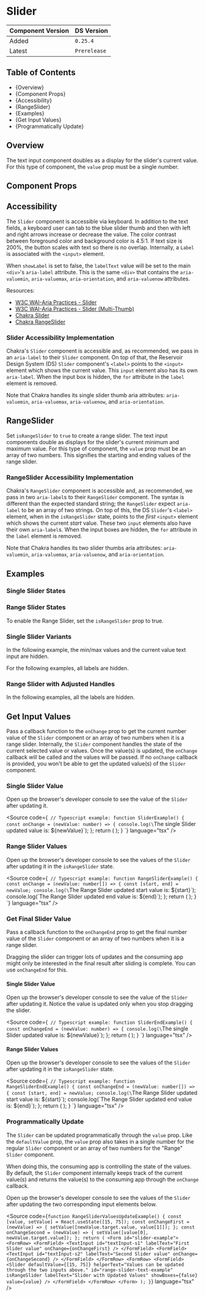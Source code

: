 

<Meta of={SliderStories} />

# Slider

| Component Version | DS Version   |
| ----------------- | ------------ |
| Added             | `0.25.4`     |
| Latest            | `Prerelease` |

## Table of Contents

- {<Link href="#overview" target="_self">Overview</Link>}
- {<Link href="#component-props" target="_self">Component Props</Link>}
- {<Link href="#accessibility" target="_self">Accessibility</Link>}
- {<Link href="#rangeslider" target="_self">RangeSlider</Link>}
- {<Link href="#examples" target="_self">Examples</Link>}
- {<Link href="#get-input-values" target="_self">Get Input Values</Link>}
- {<Link href="#programmatically-update" target="_self">Programmatically Update</Link>}

## Overview

<Description of={SliderStories.WithControls} />

The text input component doubles as a display for the slider's current value.
For this type of component, the `value` prop must be a single number.

## Component Props

<Canvas of={SliderStories.WithControls} />

<ArgTypes of={SliderStories.WithControls} />

## Accessibility

The `Slider` component is accessible via keyboard. In addition to the text fields,
a keyboard user can tab to the blue slider thumb and then with left and right
arrows increase or decrease the value. The color contrast between foreground
color and background color is 4.5:1. If text size is 200%, the button scales
with text so there is no overlap. Internally, a `Label` is associated with the
`<input>` element.

When `showLabel` is set to false, the `labelText` value will be set to the
main `<div>`'s `aria-label` attribute. This is the same `<div>` that contains the
`aria-valuemin`, `aria-valuemax`, `aria-orientation`, and `aria-valuenow`
attributes.

Resources:

- [W3C WAI-Aria Practices - Slider](https://www.w3.org/TR/wai-aria-practices-1.1/#slider)
- [W3C WAI-Aria Practices - Slider (Multi-Thumb)](https://www.w3.org/TR/wai-aria-practices-1.1/#slidertwothumb)
- [Chakra Slider](https://chakra-ui.com/docs/components/form/slider)
- [Chakra RangeSlider](https://chakra-ui.com/docs/components/form/range-slider)

### Slider Accessibility Implementation

Chakra's `Slider` component is accessible and, as recommended, we pass in an
`aria-label` to their `Slider` component. On top of that, the Reservoir Design
System (DS) `Slider` component's `<label>` points to the `<input>` element
which shows the current value. This `input` element also has its own
`aria-label`. When the input box is hidden, the `for` attribute in the `label`
element is removed.

Note that Chakra handles its single slider thumb aria attributes: `aria-valuemin`,
`aria-valuemax`, `aria-valuenow`, and `aria-orientation`.

## RangeSlider

Set `isRangeSlider` to `true` to create a range slider. The text input
components double as displays for the slider's current minimum and maximum
value. For this type of component, the `value` prop must be an array of two
numbers. This signifies the starting and ending values of the range slider.

<Canvas of={SliderStories.RangeSliderWithControls} />

### RangeSlider Accessibility Implementation

Chakra's `RangeSlider` component is accessible and, as recommended, we pass in
two `aria-label`s to their `RangeSlider` component. The syntax is different than
the expected standard string; the `RangeSlider` expect `aria-label` to be an array
of two strings. On top of this, the DS `Slider`'s `<label>` element, when in the
`isRangeSlider` state, points to the _first_ `<input>` element which shows the
current _start_ value. These two `input` elements also have their own `aria-label`s.
When the input boxes are hidden, the `for` attribute in the `label` element is removed.

Note that Chakra handles its two slider thumbs aria attributes: `aria-valuemin`,
`aria-valuemax`, `aria-valuenow`, and `aria-orientation`.

## Examples

### Single Slider States

<Canvas of={SliderStories.SingleSliderStates} />

### Range Slider States

To enable the Range Slider, set the `isRangeSlider` prop to true.

<Canvas of={SliderStories.RangeSliderStates} />

### Single Slider Variants

In the following example, the min/max values and the current value text
input are hidden.

<Canvas of={SliderStories.SingleSliderVariants} />

For the following examples, all labels are hidden.

<Canvas of={SliderStories.SingleSliderVariantsHiddenLabels} />

### Range Slider with Adjusted Handles

In the following examples, all the labels are hidden.

<Canvas of={SliderStories.RangeSliderWithAdjustedHandles} />

## Get Input Values

Pass a callback function to the `onChange` prop to get the current number value
of the `Slider` component or an array of two numbers when it is a range slider.
Internally, the `Slider` component handles the state of the current selected
value or values. Once the value(s) is updated, the `onChange` callback will be
called and the values will be passed. If no `onChange` callback is provided,
you won't be able to get the updated value(s) of the `Slider` component.

### Single Slider Value

Open up the browser's developer console to see the value of the `Slider`
after updating it.

<Source
  code={`
// Typescript example:
function SliderExample() {
  const onChange = (newValue: number) => {
    console.log(\`The single Slider updated value is: \${newValue}\`);
  };
  return (
    <Slider
      helperText="Component helper text."
      id="slider"
      labelText="Label"
      onChange={onChange}
    />
  );
}
`}
  language="tsx"
/>

<Canvas of={SliderStories.GetInputValuesSingleSlider} />

### Range Slider Values

Open up the browser's developer console to see the values of the `Slider`
after updating it in the `isRangeSlider` state.

<Source
  code={`
// Typescript example:
function RangeSliderExample() {
  const onChange = (newValue: number[]) => {
    const [start, end] = newValue;
    console.log(\`The Range Slider updated start value is: \${start}\`);
    console.log(\`The Range Slider updated end value is: \${end}\`);
  };
  return (
    <Slider
      helperText="Component helper text."
      id="range-slider"
      isRangeSlider
      labelText="Label"
      onChange={onChange}
    />
  );
}
`}
  language="tsx"
/>

<Canvas of={SliderStories.GetInputValuesRangeSlider} />

### Get Final Slider Value

Pass a callback function to the `onChangeEnd` prop to get the final number value
of the `Slider` component or an array of two numbers when it is a range slider.

Dragging the slider can trigger lots of updates and the consuming app might
only be interested in the final result after sliding is complete. You can use
`onChangeEnd` for this.

#### Single Slider Value

Open up the browser's developer console to see the value of the `Slider` after
updating it. Notice the value is updated only when you stop dragging the slider.

<Source
  code={`
// Typescript example:
function SliderEndExample() {
  const onChangeEnd = (newValue: number) => {
    console.log(\`The single Slider updated value is: \${newValue}\`);
  };
  return (
    <Slider
      helperText="Component helper text."
      id="slider"
      labelText="Label"
      onChangeEnd={onChangeEnd}
    />
  );
}
`}
  language="tsx"
/>

<Canvas of={SliderStories.FinalSingleSliderValue} />

#### Range Slider Values

Open up the browser's developer console to see the values of the `Slider`
after updating it in the `isRangeSlider` state.

<Source
  code={`
// Typescript example:
function RangeSliderEndExample() {
  const onChangeEnd = (newValue: number[]) => {
    const [start, end] = newValue;
    console.log(\`The Range Slider updated start value is: \${start}\`);
    console.log(\`The Range Slider updated end value is: \${end}\`);
  };
  return (
    <Slider
      helperText="Component helper text."
      id="range-slider"
      isRangeSlider
      labelText="Label"
      onChangeEnd={onChangeEnd}
    />
  );
}
`}
  language="tsx"
/>

<Canvas of={SliderStories.FinalRangeSliderValue} />

### Programmatically Update

The `Slider` can be updated programmatically through the `value` prop. Like the
`defaultValue` prop, the `value` prop also takes in a single number for the regular
`Slider` component or an array of two numbers for the "Range" `Slider` component.

When doing this, the consuming app is controlling the state of the values. By
default, the `Slider` component internally keeps track of the current value(s)
and returns the value(s) to the consuming app through the `onChange` callback.

Open up the browser's developer console to see the values of the `Slider` after
updating the two corresponding input elements below.

<Source
  code={`
function RangeSliderValuesUpdateExample() {
  const [value, setValue] = React.useState([15, 75]);
  const onChangeFirst = (newValue) => {
    setValue([newValue.target.value, value[1]]);
  };
  const onChangeSecond = (newValue) => {
    setValue([value[0], newValue.target.value]);
  };
  return (
    <Form id="slider-example">
      <FormRow>
        <FormField>
          <TextInput
            id="textInput-s1"
            labelText="First Slider value"
            onChange={onChangeFirst}
          />
        </FormField>
        <FormField>
          <TextInput
            id="textInput-s2"
            labelText="Second Slider value"
            onChange={onChangeSecond}
          />
        </FormField>
      </FormRow>
      <FormRow>
        <FormField>
          <Slider
            defaultValue={[15, 75]}
            helperText="Values can be updated through the two inputs above."
            id="range-slider-text-example"
            isRangeSlider
            labelText="Slider with Updated Values"
            showBoxes={false}
            value={value}
          />
        </FormField>
      </FormRow>
    </Form>
  );
}
`}
  language="tsx"
/>

<Canvas of={SliderStories.ProgrammaticallyUpdate} />
